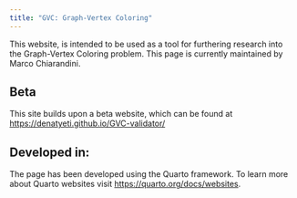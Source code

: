 ```yaml
---
title: "GVC: Graph-Vertex Coloring"
---
```

This website, is intended to be used as a tool for furthering research into  the Graph-Vertex Coloring problem.
This page is currently maintained by Marco Chiarandini.

## Beta
This site builds upon a beta website, which can be found at <https://denatyeti.github.io/GVC-validator/>

## Developed in:
The page has been developed using the Quarto framework.
To learn more about Quarto websites visit <https://quarto.org/docs/websites>.

